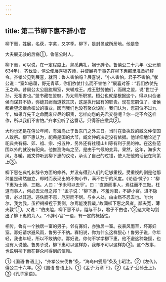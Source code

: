 ```yaml
---
---
---
```

title: 第二节柳下惠不辞小官
---



柳下惠，姓展，名获，字禽，又字季。柳下，是封邑或所居地。他是鲁

大夫展无骇的后裔①，鲁僖公时人。

柳下惠，可以说，在一定程度上，熟悉典礼，娴于辞令。鲁僖公二十六年（公元前634年），齐伐鲁，僖公使展喜犒齐师，并使展喜于事先在柳下惠那里准备好辞令。齐孝公见到展喜，就问：鲁人害怕吗？展喜说，“小人害怕，君子不害怕。”孝公说：“室如悬罄，野无青草，你们依仗什么而不害怕？”展喜对答：“我们依仗先王之命。昔周公太公股肱周室，夹辅成王。成王慰劳他们，而赐之盟，说“世世子孙，无相害也。”盟书藏在盟府，为太师所职掌。桓公也就是根据这个，得以纠合诸侯而谋其不协，弥缝其阙而道救其灾，这是执行固有的职责。现在您嗣位了，诸侯都希望您继承桓公的事业，因而我们也没有聚众设防。我们认为，您嗣位不过九年，如果弃先王之命而废应尽的职责，怎样向您的先君交待呢？你一定不会这样作，所以我们不害怕。”齐孝公听了这番话，只得答应撤兵②。

大约也还是在僖公年间，有海鸟止于鲁东门之外三日。当时在鲁执政的臧文仲使国人致祭。柳下惠认为，祀典是国的大节，臧文仲的决定没有依据。他详细地论述了祀典共有褅、郊、祖、宗、报五种，另外还有社稷山川等有利于民的神。在这些范围以外的就没有祀典。他推测海鸟之至，是由于气候的变异。果然，这年，海多大风，冬暖。臧文仲听到柳下惠的议论，承认了自己的过错，使人把他的话记在简策上③。

柳下惠在典礼和辞令方面的修养，并没有得到人们的足够重视。受重视的倒是他那种虽是确然自立，却时而表现出的不拘小节，满不在乎的风度。《论语·微子》：“柳下惠为士师，三黜。人曰：‘予未可以去乎’。曰：‘直道而事人，焉往而不三黜。枉道而事人，何必去父母之邦？’”孟子说：“柳下惠，不羞污君，不辞小官。进不隐贤，必以其道。违佚而不怨，厄穷而不悯。与乡人处，由由然不忍去也。‘尔为尔，我为我。虽袒褐裸裎于我侧，尔焉能浼我哉。’故闻柳下惠之风者，鄙夫宽，薄夫敦”①。又说：“伯夷隘，柳下惠不恭。隘与不恭，君子不由也，”②这大略勾划出了柳下惠的为人。“不辞小官”一语，有一定的概括性。

相传，鲁有一个独居一室的男子。邻有寡妇，亦独居一室。夜暴风雨至，坏寡妇室。寡妇请求避风雨，鲁男子不纳。寡妇说，你为什么这样狠心！鲁男子说，你年轻，我也年轻，所以不敢纳你。寡妇说，你何不学学柳下惠，他不避这种嫌疑，也没有人说他。鲁男子说，柳下惠可以这样办，我却不可以这样办③。这个故事，也说明柳下惠在群众间得到的信赖。

①《国语·鲁语上》，“齐孝公来伐鲁”条，“海鸟曰爰居”条及韦昭注。②《左传》，僖公二十六年。③《国语·鲁语上》。①《孟子·万章下》。②《孟子·公孙丑上》。③《孔子家语》。
